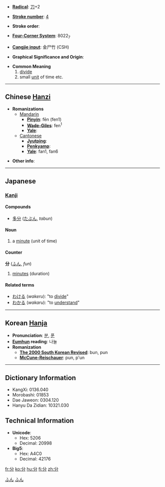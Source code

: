 * '''[[Wiktionary:Chinese radical index| Radical]]''': [[Wiktionary:Chinese radical index 刀|刀]]+2

* '''[[Wiktionary:Chinese total strokes index|Stroke number]]''': [[Wiktionary:Chinese total strokes index 4|4]]

* '''Stroke order''': 

* '''[[Wiktionary:Chinese four corner index|Four-Corner System]]''': 8022<sub>7</sub>

* '''[[Wiktionary:Chinese Cangjie index|Cangjie input]]''': 金尸竹 (CSH)

* '''Graphical Significance and Origin''': 

* '''Common Meaning'''
*#[[divide]]
*# small [[unit]] of time etc.

----

== Chinese [[Hanzi]] ==

* '''Romanizations'''
** [[Mandarin]]
*** '''[[Pinyin]]''': fēn (fen1)
*** '''[[Wade-Giles]]''': fen<sup>1</sup>
*** '''[[Yale]]''': 
**[[Cantonese]]
***'''[[Jyutping]]''':
***'''[[Penkyamp]]''': 
***'''[[Yale]]''': fan1, fan6

* '''Other info''': 

----

== Japanese ==
=== [[Kanji]] ===
{{kanji|on readings=[[ぶん]] (''bun''), [[ふん]] (''fun''), [[ぶ]] (''bu'')
|kun readings=[[わける]] (''wakeru''), [[わかる]] (''wakaru''), [[わかれる]] (''wakareru'')}}

====Compounds====
*[[多分]] ([[たぶん]], ''tabun'')

====Noun====
{{janoun|ふん|fun}}

# a [[minute]] (unit of time)

====Counter====
'''分''' ([[ふん]], ''fun'')

# [[minute]]s (duration)

====Related terms====
* [[わける]] (''wakeru''): "to [[divide]]"
* [[わかる]] (''wakaru''): "to [[understand]]"

[[Category:Japanese counters|ふん]]
[[Category:ja:Time|ふん]]
----

== Korean [[Hanja]] ==

* '''Pronunciation''': [[분]], [[푼]]
* '''[[Eumhun]] reading''': 나눌
* '''Romanization'''
** '''[[The 2000 South Korean Revised Romanization|The 2000 South Korean Revised]]''': bun, pun
** '''[[McCune-Reischauer]]''': pun, p'un

----

== Dictionary Information ==

* KangXi: 0136.040
* Morobashi: 01853
* Dae Jaweon: 0304.120
* Hanyu Da Zidian: 10321.030

== Technical Information ==

* '''Unicode''':
** Hex: 5206
** Decimal: 20998
* '''Big5''':
** Hex: A4C0
** Decimal: 42176

[[fr:分]]
[[ko:分]]
[[hu:分]]
[[fi:分]]
[[zh:分]]
